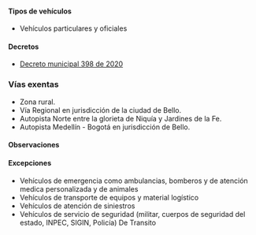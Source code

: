 #### Tipos de vehículos

- Vehículos particulares y oficiales

#### Decretos

- [Decreto municipal 398 de 2020](https://normograma.info/medellin/normograma/docs/pdf/mjd_alcamed_0398_2020.pdf)

### Vías exentas

- Zona rural.
- Vía Regional en jurisdicción de la ciudad de Bello.
- Autopista Norte entre la glorieta de Niquía y Jardines de la Fe.
- Autopista Medellín - Bogotá en jurisdicción de Bello.

#### Observaciones

<TweetEmbed id="1433929514300628995" />

#### Excepciones

- Vehículos de emergencia como ambulancias, bomberos y de atención medica personalizada y de animales
- Vehículos de transporte de equipos y material logístico
- Vehículos de atención de siniestros
- Vehículos de servicio de seguridad (militar, cuerpos de seguridad del estado, INPEC, SIGIN, Policía)
  De Transito
